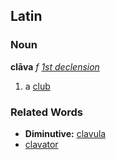 ==Latin==
===Noun===
'''clāva''' ''f'' ''[[Wiktionary Appendix:Latin first declension|1st declension]]''

#a [[club]]
===Related Words===
*'''Diminutive:''' [[clavula]]
*[[clavator]]